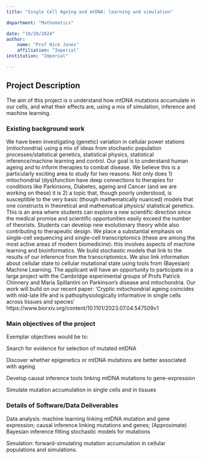 ```yaml
---
title: "Single Cell Ageing and mtDNA: learning and simulation"

department: "Mathematics"

date: "10/20/2024"
author: 
    name: "Prof Nick Jones"
    affiliation: "Imperial"
institution: "Imperial"

---
```

## Project Description

The aim of this project is o understand how mtDNA mutations accumulate
in our cells, and what their effects are, using a mix of simulation,
inference and machine learning.

### Existing background work

We have been investigating (genetic) variation in cellular power
stations (mitochondria) using a mix of ideas from stochastic
population processes/statistical genetics, statistical physics,
statistical inference/machine learning and control. Our goal is to
understand human ageing and to inform therapies to combat disease. We
believe this is a particularly exciting area to study for two
reasons. Not only does 1) mitochondrial (dys)function have deep
connections to therapies for conditions like Parkinsons, Diabetes,
ageing and Cancer (and we are working on these) it is 2) a topic that,
though poorly understood, is susceptible to the very basic (though
mathematically nuanced) models that one constructs in theoretical and
mathematical physics/ statistical genetics. This is an area where
students can explore a new scientific direction since the medical
promise and scientific opportunities easily exceed the number of
theorists. Students can develop new evolutionary theory while also
contributing to therapeutic design. We place a substantial emphasis on
single-cell sequencing and single-cell transcriptomics (these are
among the most active areas of modern biomedicine): this involves
aspects of machine learning and bioinformatics. We build stochastic
models that link to the results of our inference from the
transcriptomics. We also link information about cellular state to
cellular mutational state using tools from (Bayesian) Machine
Learning. The applicant will have an opportunity to participate in a
large project with the Cambridge experimental groups of Profs Patrick
Chinnery and Maria Spillantini on Parkinson's disease and
mitochondria. Our work will build on our recent paper: 'Cryptic
mitochondrial ageing coincides with mid-late life and is
pathophysiologically informative in single cells across tissues and
species' https://www.biorxiv.org/content/10.1101/2023.07.04.547509v1


### Main objectives of the project

Exemplar objectives would be to:

Search for evidence for selection of mutated mtDNA

Discover whether epigenetics or mtDNA mutations are better associated with ageing

Develop causal inference tools linking mtDNA mutations to gene-expression

Simulate mutation accumulation in single cells and in tissues


### Details of Software/Data Deliverables

Data analysis: machine learning linking mtDNA mutation and gene
expression; causal inference linking mutations and genes;
(Approximate) Bayesian inference fitting stochastic models for
mutations

Simulation: forward-simulating mutation accumulation in cellular
populations and simulations.